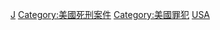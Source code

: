 [[Category:被處決的美國人|J]]
[[Category:美國死刑案件|Category:美國死刑案件]]
[[Category:美國罪犯|Category:美國罪犯]]
[[Category:被各國判處死刑者|USA]]